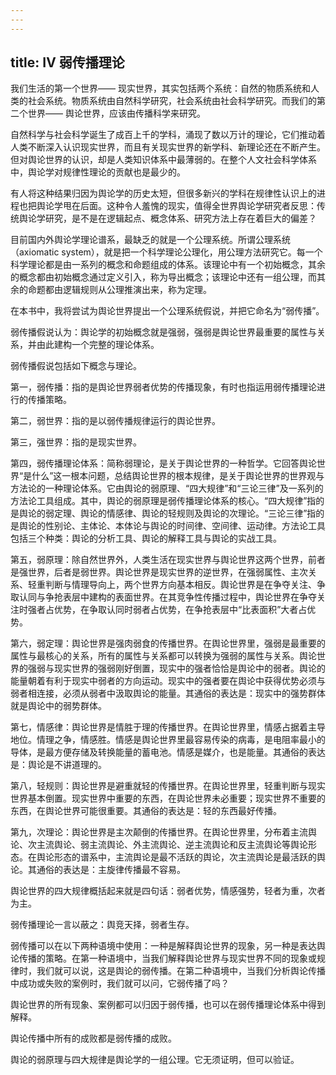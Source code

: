 ```yaml
---
---
---
```

title: Ⅳ 弱传播理论
---

我们生活的第一个世界—— 现实世界，其实包括两个系统：自然的物质系统和人类的社会系统。物质系统由自然科学研究，社会系统由社会科学研究。而我们的第二个世界—— 舆论世界，应该由传播科学来研究。

自然科学与社会科学诞生了成百上千的学科，涌现了数以万计的理论，它们推动着人类不断深入认识现实世界，而且有关现实世界的新学科、新理论还在不断产生。但对舆论世界的认识，却是人类知识体系中最薄弱的。在整个人文社会科学体系中，舆论学对规律性理论的贡献也是最少的。

有人将这种结果归因为舆论学的历史太短，但很多新兴的学科在规律性认识上的进程也把舆论学甩在后面。这种令人羞愧的现实，值得全世界舆论学研究者反思：传统舆论学研究，是不是在逻辑起点、概念体系、研究方法上存在着巨大的偏差？

目前国内外舆论学理论谱系，最缺乏的就是一个公理系统。所谓公理系统（axiomatic system），就是把一个科学理论公理化，用公理方法研究它。每一个科学理论都是由一系列的概念和命题组成的体系。该理论中有一个初始概念，其余的概念都由初始概念通过定义引入，称为导出概念；该理论中还有一组公理，而其余的命题都由逻辑规则从公理推演出来，称为定理。

在本书中，我将尝试为舆论世界提出一个公理系统假说，并把它命名为“弱传播”。

弱传播假说认为：舆论学的初始概念就是强弱，强弱是舆论世界最重要的属性与关系，并由此建构一个完整的理论体系。

弱传播假说包括如下概念与理论。

第一，弱传播：指的是舆论世界弱者优势的传播现象，有时也指运用弱传播理论进行的传播策略。

第二，弱世界：指的是以弱传播规律运行的舆论世界。

第三，强世界：指的是现实世界。

第四，弱传播理论体系：简称弱理论，是关于舆论世界的一种哲学。它回答舆论世界“是什么”这一根本问题，总结舆论世界的根本规律，是关于舆论世界的世界观与方法论的一种理论体系。它由舆论的弱原理、“四大规律”和“三论三律”及一系列的方法论工具组成。其中，舆论的弱原理是弱传播理论体系的核心。“四大规律”指的是舆论的弱定理、舆论的情感律、舆论的轻规则及舆论的次理论。“三论三律”指的是舆论的性别论、主体论、本体论与舆论的时间律、空间律、运动律。方法论工具包括三个种类：舆论的分析工具、舆论的解释工具与舆论的实战工具。

第五，弱原理：除自然世界外，人类生活在现实世界与舆论世界这两个世界，前者是强世界，后者是弱世界。舆论世界是现实世界的逆世界，在强弱属性、主次关系、轻重判断与情理导向上，两个世界方向基本相反。舆论世界是在争夺关注、争取认同与争抢表层中建构的表面世界。在其竞争性传播过程中，舆论世界在争夺关注时强者占优势，在争取认同时弱者占优势，在争抢表层中“比表面积”大者占优势。

第六，弱定理：舆论世界是强肉弱食的传播世界。在舆论世界里，强弱是最重要的属性与最核心的关系，所有的属性与关系都可以转换为强弱的属性与关系。舆论世界的强弱与现实世界的强弱刚好倒置，现实中的强者恰恰是舆论中的弱者。舆论的能量朝着有利于现实中弱者的方向运动。现实中的强者要在舆论中获得优势必须与弱者相连接，必须从弱者中汲取舆论的能量。其通俗的表达是：现实中的强势群体就是舆论中的弱势群体。

第七，情感律：舆论世界是情胜于理的传播世界。在舆论世界里，情感占据着主导地位。情理之争，情感胜。情感是舆论世界里最容易传染的病毒，是电阻率最小的导体，是最方便存储及转换能量的蓄电池。情感是媒介，也是能量。其通俗的表达是：舆论是不讲道理的。

第八，轻规则：舆论世界是避重就轻的传播世界。在舆论世界里，轻重判断与现实世界基本倒置。现实世界中重要的东西，在舆论世界未必重要；现实世界不重要的东西，在舆论世界可能很重要。其通俗的表达是：轻的东西最好传播。

第九，次理论：舆论世界是主次颠倒的传播世界。在舆论世界里，分布着主流舆论、次主流舆论、弱主流舆论、外主流舆论、逆主流舆论和反主流舆论等舆论形态。在舆论形态的谱系中，主流舆论是最不活跃的舆论，次主流舆论是最活跃的舆论。其通俗的表达是：主旋律传播最不容易。

舆论世界的四大规律概括起来就是四句话：弱者优势，情感强势，轻者为重，次者为主。

弱传播理论一言以蔽之：舆竞天择，弱者生存。

弱传播可以在以下两种语境中使用：一种是解释舆论世界的现象，另一种是表达舆论传播的策略。在第一种语境中，当我们解释舆论世界与现实世界不同的现象或规律时，我们就可以说，这是舆论的弱传播。在第二种语境中，当我们分析舆论传播中成功或失败的案例时，我们就可以问，它弱传播了吗？

舆论世界的所有现象、案例都可以归因于弱传播，也可以在弱传播理论体系中得到解释。

舆论传播中所有的成败都是弱传播的成败。

舆论的弱原理与四大规律是舆论学的一组公理。它无须证明，但可以验证。